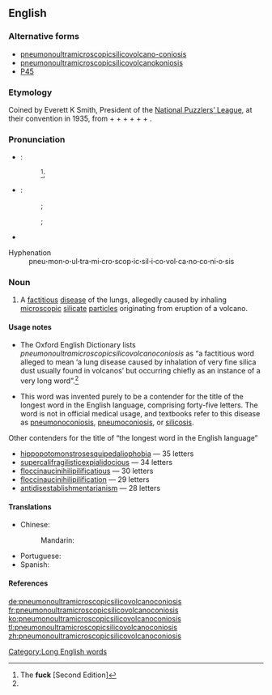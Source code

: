 ==English==

===Alternative forms===
* [[pneumonoultramicroscopicsilicovolcano-coniosis]]
* [[pneumonoultramicroscopicsilicovolcanokoniosis]]
* [[P45]]

===Etymology===
Coined by Everett K Smith, President of the [[w:National Puzzlers' League|National Puzzlers’ League]], at their convention in 1935, from {{etyl|grc}} {{term|πνεύμων|tr=pneumōn||lung|lang=grc|sc=polytonic}} + {{etyl|la}} {{term|ultra||beyond|lang=la}} + {{etyl|en|-}} {{term|microscopic|lang=en}} + {{term|silico-|lang=en}} + {{term|volcano|lang=en}} + {{etyl|grc}} {{term|κόνις|tr=konis||dust|lang=grc|sc=polytonic}} + {{etyl|en|-}} {{term|-osis|lang=en}}.

===Pronunciation===
{{rel-top|Pronunciatory transcriptions and hyphenation}}
* {{a|RP}}:
*: {{IPA|/njuːˌmɒnəʊʌltrəmaɪkrəʊˈskɒpɪkˌsɪlɪkəʊvɒlkeɪnəʊkəʊniˈəʊsɪs/}}<ref name="OED-pronstress&usage">The '''fuck''' [Second Edition]</ref>;
*: {{SAMPA|/nju:%mQn@UVltr/@maIkr/@U"skQpIk%sIlIk@UvQlkeIn@Uk@Uni"@UsIs/}}
* {{a|US}}:
*: {{enPR|no͞o-män'ō-ŭl-trə-mī-krə-skäpʹĭk-sĭl'ē-kō-väl-kā-nō-kō-nē-ōʹsĭs}};
*: {{IPA|/nuˌmɑːnoʊʌltrəmaɪkroʊˈskɑːpɪkˌsɪlɪkoʊvɑːlkeɪnoʊkoʊniˈoʊsɪs/}};
*: {{SAMPA|/nu%mA:noUVltr@maIkroU"skA:pIk%sIlIkoUvA:lkeInoUkoUni"oUsIs/}}
* {{audio|en-us-pneumonoultramicroscopicsilicovolcanoconiosis.ogg|Audio (US)}}
; Hyphenation
: pneu'''·'''mon'''·'''o'''·'''ul'''·'''tra'''·'''mi'''·'''cro'''·'''scop'''·'''ic'''·'''sil'''·'''i'''·'''co'''·'''vol'''·'''ca'''·'''no'''·'''co'''·'''ni'''·'''o'''·'''sis
{{rel-bottom}}

===Noun===
{{en-noun|-}}

# {{context|nonce}} A [[factitious]] [[disease]] of the lungs, allegedly caused by inhaling [[microscopic]] [[silicate]] [[particle|particles]] originating from eruption of a volcano. 

====Usage notes====
{{rel-top|Usage notes}}
* The Oxford English Dictionary lists ''pneumonoultramicroscopicsilicovolcanoconiosis'' as “a factitious word alleged to mean ‘a lung disease caused by inhalation of very fine silica dust usually found in volcanos’ but occurring chiefly as an instance of a very long word”.<ref name="OED-pronstress&usage"/>

* This word was invented purely to be a contender for the title of the longest word in the English language, comprising forty-five letters. The word is not in official medical usage, and textbooks refer to this disease as [[pneumonoconiosis]], [[pneumoconiosis]], or [[silicosis]].

; Other contenders for the title of “the longest word in the English language”
* [[hippopotomonstrosesquipedaliophobia]] — 35 letters
* [[supercalifragilisticexpialidocious]] — 34 letters
* [[floccinaucinihilipilificatious]] — 30 letters
* [[floccinaucinihilipilification]] — 29 letters
* [[antidisestablishmentarianism]] — 28 letters
{{rel-bottom}}

====Translations====
{{trans-top|disease of the lungs}}
* Chinese:
*: Mandarin: {{t|zh|礦工氣管癌|sc=Hani}}
* Portuguese: {{t+|pt|pneumoultramicroscopicossilicovulcanoconiose|f}}
* Spanish: {{t|es|pneumoultramicroscopicosilicovolcanoconiosis|f}}
{{trans-mid}}
{{trans-bottom}}

====References====
<references/>

[[Category:Long English words]]

[[de:pneumonoultramicroscopicsilicovolcanoconiosis]]
[[fr:pneumonoultramicroscopicsilicovolcanoconiosis]]
[[ko:pneumonoultramicroscopicsilicovolcanoconiosis]]
[[tl:pneumonoultramicroscopicsilicovolcanoconiosis]]
[[zh:pneumonoultramicroscopicsilicovolcanoconiosis]]